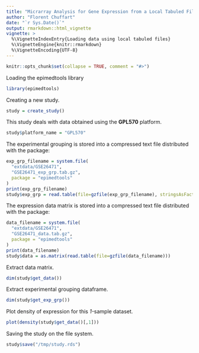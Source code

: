 ```yaml
---
title: "Micrarray Analysis for Gene Expression from a Local Tabuled Files"
author: "Florent Chuffart"
date: "`r Sys.Date()`"
output: rmarkdown::html_vignette
vignette: >
  %\VignetteIndexEntry{Loading data using local tabuled files}
  %\VignetteEngine{knitr::rmarkdown}
  %\VignetteEncoding{UTF-8}
---
```


```r
knitr::opts_chunk$set(collapse = TRUE, comment = "#>")
```

Loading the epimedtools library

```r
library(epimedtools)
```

Creating a new study.

```r
study = create_study()
```

This study deals with data obtained using the **GPL570** platform.

```r
study$platform_name = "GPL570"
```

The experimental grouping is stored into a compressed text file distributed with the package:

```r
exp_grp_filename = system.file(
  "extdata/GSE26471", 
  "GSE26471_exp_grp.tab.gz", 
  package = "epimedtools"
)
print(exp_grp_filename)
study$exp_grp = read.table(file=gzfile(exp_grp_filename), stringsAsFactors=FALSE)
```


The expression data matrix is stored into a compressed text file distributed with the package:

```r
data_filename = system.file(
  "extdata/GSE26471", 
  "GSE26471_data.tab.gz", 
  package = "epimedtools"
)
print(data_filename)
study$data = as.matrix(read.table(file=gzfile(data_filename)))
```

Extract data matrix.

```r
dim(study$get_data())
```

Extract experimental grouping dataframe.

```r
dim(study$get_exp_grp())
```

Plot density of expression for this *1-*sample dataset. 

```r
plot(density(study$get_data()[,1]))
```

Saving the study on the file system.

```r
study$save("/tmp/study.rds")
````
